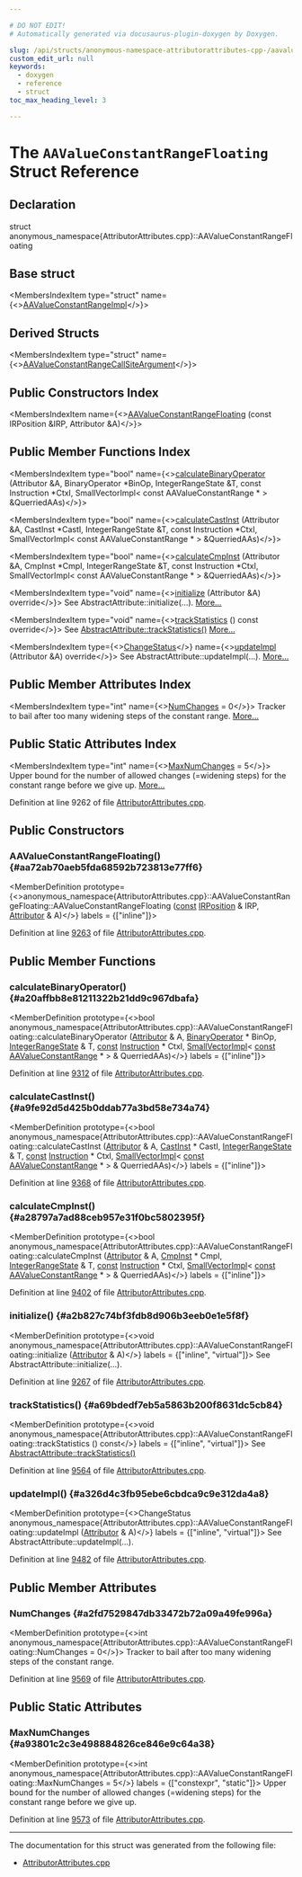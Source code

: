 ```yaml
---

# DO NOT EDIT!
# Automatically generated via docusaurus-plugin-doxygen by Doxygen.

slug: /api/structs/anonymous-namespace-attributorattributes-cpp-/aavalueconstantrangefloating
custom_edit_url: null
keywords:
  - doxygen
  - reference
  - struct
toc_max_heading_level: 3

---
```





# The `AAValueConstantRangeFloating` Struct Reference

<DoxygenPage pluginConfig={pluginConfig}>



## Declaration

<CodeBlock>struct anonymous_namespace{AttributorAttributes.cpp}::AAValueConstantRangeFloating</CodeBlock>

## Base struct

<MembersIndex>

<MembersIndexItem
  type="struct"
  name={<><a href="/docs/api/structs/anonymous-namespace-attributorattributes-cpp-/aavalueconstantrangeimpl">AAValueConstantRangeImpl</a></>}>
</MembersIndexItem>

</MembersIndex>

## Derived Structs

<MembersIndex>

<MembersIndexItem
  type="struct"
  name={<><a href="/docs/api/structs/anonymous-namespace-attributorattributes-cpp-/aavalueconstantrangecallsiteargument">AAValueConstantRangeCallSiteArgument</a></>}>
</MembersIndexItem>

</MembersIndex>

## Public Constructors Index

<MembersIndex>

<MembersIndexItem
  name={<><a href="#aa72ab70aeb5fda68592b723813e77ff6">AAValueConstantRangeFloating</a> (const IRPosition &amp;IRP, Attributor &amp;A)</>}>
</MembersIndexItem>

</MembersIndex>

## Public Member Functions Index

<MembersIndex>

<MembersIndexItem
  type="bool"
  name={<><a href="#a20affbb8e81211322b21dd9c967dbafa">calculateBinaryOperator</a> (Attributor &amp;A, BinaryOperator &#42;BinOp, IntegerRangeState &amp;T, const Instruction &#42;CtxI, SmallVectorImpl&lt; const AAValueConstantRange &#42; &gt; &amp;QuerriedAAs)</>}>
</MembersIndexItem>

<MembersIndexItem
  type="bool"
  name={<><a href="#a9fe92d5d425b0ddab77a3bd58e734a74">calculateCastInst</a> (Attributor &amp;A, CastInst &#42;CastI, IntegerRangeState &amp;T, const Instruction &#42;CtxI, SmallVectorImpl&lt; const AAValueConstantRange &#42; &gt; &amp;QuerriedAAs)</>}>
</MembersIndexItem>

<MembersIndexItem
  type="bool"
  name={<><a href="#a28797a7ad88ceb957e31f0bc5802395f">calculateCmpInst</a> (Attributor &amp;A, CmpInst &#42;CmpI, IntegerRangeState &amp;T, const Instruction &#42;CtxI, SmallVectorImpl&lt; const AAValueConstantRange &#42; &gt; &amp;QuerriedAAs)</>}>
</MembersIndexItem>

<MembersIndexItem
  type="void"
  name={<><a href="#a2b827c74bf3fdb8d906b3eeb0e1e5f8f">initialize</a> (Attributor &amp;A) override</>}>
See AbstractAttribute::initialize(...). <a href="#a2b827c74bf3fdb8d906b3eeb0e1e5f8f">More...</a>
</MembersIndexItem>

<MembersIndexItem
  type="void"
  name={<><a href="#a69bdedf7eb5a5863b200f8631dc5cb84">trackStatistics</a> () const override</>}>
See <a href="/docs/api/structs/llvm/abstractattribute/#add85e4d78cefc67429904d7492aff9a4">AbstractAttribute::trackStatistics()</a> <a href="#a69bdedf7eb5a5863b200f8631dc5cb84">More...</a>
</MembersIndexItem>

<MembersIndexItem
  type={<><a href="/docs/api/namespaces/llvm/#acd850975ae5042cacb64a9d0ea4715f3">ChangeStatus</a></>}
  name={<><a href="#a326d4c3fb95ebe6cbdca9c9e312da4a8">updateImpl</a> (Attributor &amp;A) override</>}>
See AbstractAttribute::updateImpl(...). <a href="#a326d4c3fb95ebe6cbdca9c9e312da4a8">More...</a>
</MembersIndexItem>

</MembersIndex>

## Public Member Attributes Index

<MembersIndex>

<MembersIndexItem
  type="int"
  name={<><a href="#a2fd7529847db33472b72a09a49fe996a">NumChanges</a> = 0</>}>
Tracker to bail after too many widening steps of the constant range. <a href="#a2fd7529847db33472b72a09a49fe996a">More...</a>
</MembersIndexItem>

</MembersIndex>

## Public Static Attributes Index

<MembersIndex>

<MembersIndexItem
  type="int"
  name={<><a href="#a93801c2c3e498884826ce846e9c64a38">MaxNumChanges</a> = 5</>}>
Upper bound for the number of allowed changes (=widening steps) for the constant range before we give up. <a href="#a93801c2c3e498884826ce846e9c64a38">More...</a>
</MembersIndexItem>

</MembersIndex>


Definition at line 9262 of file <a href="/docs/api/files/lib/lib/transforms/lib/transforms/ipo/attributorattributes-cpp">AttributorAttributes.cpp</a>.

<SectionDefinition>

## Public Constructors

### AAValueConstantRangeFloating() {#aa72ab70aeb5fda68592b723813e77ff6}

<MemberDefinition
  prototype={<>anonymous&#95;namespace&#123;AttributorAttributes.cpp&#125;::AAValueConstantRangeFloating::AAValueConstantRangeFloating (<a href="/docs/api/files/lib/lib/target/lib/target/aarch64/aarch64promoteconstant-cpp/#a90f8350fecae261c25be85d38b451bff">const</a> <a href="/docs/api/structs/llvm/irposition">IRPosition</a> &amp; IRP, <a href="/docs/api/structs/llvm/attributor">Attributor</a> &amp; A)</>}
  labels = {["inline"]}>

Definition at line <a href="/docs/api/files/lib/lib/transforms/lib/transforms/ipo/attributorattributes-cpp/#l09263">9263</a> of file <a href="/docs/api/files/lib/lib/transforms/lib/transforms/ipo/attributorattributes-cpp">AttributorAttributes.cpp</a>.
</MemberDefinition>

</SectionDefinition>

<SectionDefinition>

## Public Member Functions

### calculateBinaryOperator() {#a20affbb8e81211322b21dd9c967dbafa}

<MemberDefinition
  prototype={<>bool anonymous&#95;namespace&#123;AttributorAttributes.cpp&#125;::AAValueConstantRangeFloating::calculateBinaryOperator (<a href="/docs/api/structs/llvm/attributor">Attributor</a> &amp; A, <a href="/docs/api/classes/llvm/binaryoperator">BinaryOperator</a> &#42; BinOp, <a href="/docs/api/structs/llvm/integerrangestate">IntegerRangeState</a> &amp; T, <a href="/docs/api/files/lib/lib/target/lib/target/aarch64/aarch64promoteconstant-cpp/#a90f8350fecae261c25be85d38b451bff">const</a> <a href="/docs/api/classes/llvm/instruction">Instruction</a> &#42; CtxI, <a href="/docs/api/classes/llvm/smallvectorimpl">SmallVectorImpl</a>&lt; <a href="/docs/api/files/lib/lib/target/lib/target/aarch64/aarch64promoteconstant-cpp/#a90f8350fecae261c25be85d38b451bff">const</a> <a href="/docs/api/structs/llvm/aavalueconstantrange">AAValueConstantRange</a> &#42; &gt; &amp; QuerriedAAs)</>}
  labels = {["inline"]}>

Definition at line <a href="/docs/api/files/lib/lib/transforms/lib/transforms/ipo/attributorattributes-cpp/#l09312">9312</a> of file <a href="/docs/api/files/lib/lib/transforms/lib/transforms/ipo/attributorattributes-cpp">AttributorAttributes.cpp</a>.
</MemberDefinition>

### calculateCastInst() {#a9fe92d5d425b0ddab77a3bd58e734a74}

<MemberDefinition
  prototype={<>bool anonymous&#95;namespace&#123;AttributorAttributes.cpp&#125;::AAValueConstantRangeFloating::calculateCastInst (<a href="/docs/api/structs/llvm/attributor">Attributor</a> &amp; A, <a href="/docs/api/classes/llvm/castinst">CastInst</a> &#42; CastI, <a href="/docs/api/structs/llvm/integerrangestate">IntegerRangeState</a> &amp; T, <a href="/docs/api/files/lib/lib/target/lib/target/aarch64/aarch64promoteconstant-cpp/#a90f8350fecae261c25be85d38b451bff">const</a> <a href="/docs/api/classes/llvm/instruction">Instruction</a> &#42; CtxI, <a href="/docs/api/classes/llvm/smallvectorimpl">SmallVectorImpl</a>&lt; <a href="/docs/api/files/lib/lib/target/lib/target/aarch64/aarch64promoteconstant-cpp/#a90f8350fecae261c25be85d38b451bff">const</a> <a href="/docs/api/structs/llvm/aavalueconstantrange">AAValueConstantRange</a> &#42; &gt; &amp; QuerriedAAs)</>}
  labels = {["inline"]}>

Definition at line <a href="/docs/api/files/lib/lib/transforms/lib/transforms/ipo/attributorattributes-cpp/#l09368">9368</a> of file <a href="/docs/api/files/lib/lib/transforms/lib/transforms/ipo/attributorattributes-cpp">AttributorAttributes.cpp</a>.
</MemberDefinition>

### calculateCmpInst() {#a28797a7ad88ceb957e31f0bc5802395f}

<MemberDefinition
  prototype={<>bool anonymous&#95;namespace&#123;AttributorAttributes.cpp&#125;::AAValueConstantRangeFloating::calculateCmpInst (<a href="/docs/api/structs/llvm/attributor">Attributor</a> &amp; A, <a href="/docs/api/classes/llvm/cmpinst">CmpInst</a> &#42; CmpI, <a href="/docs/api/structs/llvm/integerrangestate">IntegerRangeState</a> &amp; T, <a href="/docs/api/files/lib/lib/target/lib/target/aarch64/aarch64promoteconstant-cpp/#a90f8350fecae261c25be85d38b451bff">const</a> <a href="/docs/api/classes/llvm/instruction">Instruction</a> &#42; CtxI, <a href="/docs/api/classes/llvm/smallvectorimpl">SmallVectorImpl</a>&lt; <a href="/docs/api/files/lib/lib/target/lib/target/aarch64/aarch64promoteconstant-cpp/#a90f8350fecae261c25be85d38b451bff">const</a> <a href="/docs/api/structs/llvm/aavalueconstantrange">AAValueConstantRange</a> &#42; &gt; &amp; QuerriedAAs)</>}
  labels = {["inline"]}>

Definition at line <a href="/docs/api/files/lib/lib/transforms/lib/transforms/ipo/attributorattributes-cpp/#l09402">9402</a> of file <a href="/docs/api/files/lib/lib/transforms/lib/transforms/ipo/attributorattributes-cpp">AttributorAttributes.cpp</a>.
</MemberDefinition>

### initialize() {#a2b827c74bf3fdb8d906b3eeb0e1e5f8f}

<MemberDefinition
  prototype={<>void anonymous&#95;namespace&#123;AttributorAttributes.cpp&#125;::AAValueConstantRangeFloating::initialize (<a href="/docs/api/structs/llvm/attributor">Attributor</a> &amp; A)</>}
  labels = {["inline", "virtual"]}>
See AbstractAttribute::initialize(...).

Definition at line <a href="/docs/api/files/lib/lib/transforms/lib/transforms/ipo/attributorattributes-cpp/#l09267">9267</a> of file <a href="/docs/api/files/lib/lib/transforms/lib/transforms/ipo/attributorattributes-cpp">AttributorAttributes.cpp</a>.
</MemberDefinition>

### trackStatistics() {#a69bdedf7eb5a5863b200f8631dc5cb84}

<MemberDefinition
  prototype={<>void anonymous&#95;namespace&#123;AttributorAttributes.cpp&#125;::AAValueConstantRangeFloating::trackStatistics () const</>}
  labels = {["inline", "virtual"]}>
See <a href="/docs/api/structs/llvm/abstractattribute/#add85e4d78cefc67429904d7492aff9a4">AbstractAttribute::trackStatistics()</a>

Definition at line <a href="/docs/api/files/lib/lib/transforms/lib/transforms/ipo/attributorattributes-cpp/#l09564">9564</a> of file <a href="/docs/api/files/lib/lib/transforms/lib/transforms/ipo/attributorattributes-cpp">AttributorAttributes.cpp</a>.
</MemberDefinition>

### updateImpl() {#a326d4c3fb95ebe6cbdca9c9e312da4a8}

<MemberDefinition
  prototype={<>ChangeStatus anonymous&#95;namespace&#123;AttributorAttributes.cpp&#125;::AAValueConstantRangeFloating::updateImpl (<a href="/docs/api/structs/llvm/attributor">Attributor</a> &amp; A)</>}
  labels = {["inline", "virtual"]}>
See AbstractAttribute::updateImpl(...).

Definition at line <a href="/docs/api/files/lib/lib/transforms/lib/transforms/ipo/attributorattributes-cpp/#l09482">9482</a> of file <a href="/docs/api/files/lib/lib/transforms/lib/transforms/ipo/attributorattributes-cpp">AttributorAttributes.cpp</a>.
</MemberDefinition>

</SectionDefinition>

<SectionDefinition>

## Public Member Attributes

### NumChanges {#a2fd7529847db33472b72a09a49fe996a}

<MemberDefinition
  prototype={<>int anonymous&#95;namespace&#123;AttributorAttributes.cpp&#125;::AAValueConstantRangeFloating::NumChanges = 0</>}>
Tracker to bail after too many widening steps of the constant range.

Definition at line <a href="/docs/api/files/lib/lib/transforms/lib/transforms/ipo/attributorattributes-cpp/#l09569">9569</a> of file <a href="/docs/api/files/lib/lib/transforms/lib/transforms/ipo/attributorattributes-cpp">AttributorAttributes.cpp</a>.
</MemberDefinition>

</SectionDefinition>

<SectionDefinition>

## Public Static Attributes

### MaxNumChanges {#a93801c2c3e498884826ce846e9c64a38}

<MemberDefinition
  prototype={<>int anonymous&#95;namespace&#123;AttributorAttributes.cpp&#125;::AAValueConstantRangeFloating::MaxNumChanges = 5</>}
  labels = {["constexpr", "static"]}>
Upper bound for the number of allowed changes (=widening steps) for the constant range before we give up.

Definition at line <a href="/docs/api/files/lib/lib/transforms/lib/transforms/ipo/attributorattributes-cpp/#l09573">9573</a> of file <a href="/docs/api/files/lib/lib/transforms/lib/transforms/ipo/attributorattributes-cpp">AttributorAttributes.cpp</a>.
</MemberDefinition>

</SectionDefinition>

<hr/>

The documentation for this struct was generated from the following file:

<ul>
<li><a href="/docs/api/files/lib/lib/transforms/lib/transforms/ipo/attributorattributes-cpp">AttributorAttributes.cpp</a></li>
</ul>

</DoxygenPage>
